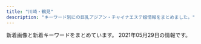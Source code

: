 ```yaml
---
title: "川崎・鶴見"
description: "キーワード別にの巨乳アジアン・チャイナエステ嬢情報をまとめました。"
---
```


新着画像と新着キーワードをまとめています。
2021年05月29日の情報です。

<DmmAffiliateIns />
<KeywordTable
  shops={
    [
    {
        "img_links": [
            "http://es-china.info/images/room2.jpg",
            "http://es-china.info/staff/ran1.jpg",
            "http://es-china.info/staff/ran2.jpg",
            "http://es-china.info/images/room1.jpg",
            "http://es-china.info/images/s_ranking.png",
            "http://es-china.info/staff/sayuri3.jpg",
            "http://es-china.info/images/mobile.jpg",
            "http://es-china.info/staff/risa1.jpg",
            "http://es-china.info/images/room3.jpg",
            "http://es-china.info/staff/sayuri1.jpg",
            "http://es-china.info/images/line.png",
            "http://es-china.info/images/s_zysx.png",
            "http://es-china.info/staff/ai1.jpg",
            "http://es-china.info/staff/risa2.jpg",
            "http://es-china.info/staff/emi2.jpg",
            "http://es-china.info/images/s_pickup.png",
            "http://es-china.info/images/s_news.png",
            "http://es-china.info/staff/emi1.jpg",
            "http://es-china.info/staff/ai2.jpg",
            "http://es-china.info/staff/sasa1.jpg",
            "http://es-china.info/staff/sasa2.jpg",
            "http://es-china.info/images/r3.jpg",
            "http://es-china.info/staff/sayuri2.jpg",
            "http://es-china.info/images/s_newface.png",
            "http://es-china.info/images/s_staff.png",
            "http://es-china.info/images/no1.png",
            "http://es-china.info/images/room4.jpg"
        ],
        "keywords": {
            "C": 13
        },
        "name": "\u7652\u5065\u697d",
        "url": "http://es-china.info/",
        "station": "JR\u5ddd\u5d0e\u99c5\u6771\u53e3"
    },
    {
        "station": "\u4eac\u6025\u9db4\u898b\u99c5\u6771\u53e3",
        "img_links": [],
        "name": "\u30d0\u30d6\u308a\u3093\u5a18",
        "url": "http://baburin.iest.info/",
        "keywords": {}
    },
    {
        "url": "http://good.abnavi.info/",
        "keywords": {},
        "station": "JR\u9db4\u898b\u99c5\u6771\u53e3",
        "img_links": [],
        "name": "GooD"
    },
    {
        "name": "Men\u2019s Pal Spa\u30fb\u30e1\u30f3\u30ba\u30d1\u30eb\u30b9\u30d1",
        "img_links": [
            "https://www.pal-spa.com/img/girl/list/sface2815022380c60cdc7043c4ec074cee02f5.jpg",
            "https://www.pal-spa.com/img/girl/pickup/pickup20210120104719.jpg",
            "https://www.pal-spa.com/img/girl/list/sface21a4782a043e7ca29f58aba8d6552a2d6e.jpg",
            "https://www.pal-spa.com/img/girl/main/smain315f04254ecea9c57f49748c46b01a7664c.jpg",
            "https://www.pal-spa.com/img/blog/palspa_blog_20200803_ai1.jpg",
            "https://www.pal-spa.com/img/blog/postimage20200316071533.jpg",
            "https://www.pal-spa.com/img/girl/main/smain3438922ce8484534d2b75a91ab7a300e6de.jpg",
            "https://www.pal-spa.com/img/material/massage_siatu2.jpg",
            "https://www.pal-spa.com/img/girl/list/sface34fb1e5b054a6796aafb6d24f36ac90950.jpg",
            "https://www.pal-spa.com/img/blog/postimage20191201161433.jpg",
            "https://www.pal-spa.com/img/girl/main/smain44b39a706bac6618b1571f7fdf4631427d.jpg",
            "https://www.pal-spa.com/img/girl/pickup/pickup20200923134207.jpg",
            "https://www.pal-spa.com/img/girl/list/swest259a92ee295305fdbc6e4cd5a68dad5216.jpg",
            "https://www.pal-spa.com/img/girl/list/swest352b89681dd1c11f6c2b3d93f5253fdb44.jpg",
            "https://www.pal-spa.com/img/girl/main/smain375cab2c1fda697e3b05677cf608a517810.jpg",
            "https://www.pal-spa.com/img/girl/main/smain2924975d1e88a92635112090a18fddfe496.jpg",
            "https://www.pal-spa.com/img/girl/list/sface8aaf0584954cf78c6fa0e4d5235d359c9.jpg",
            "https://www.pal-spa.com/img/girl/main/smain2312be10adc295a0fc3adfdb5b77838c4a7.jpg",
            "https://www.pal-spa.com/img/blog/palspa_blog_20200803_ai6.jpg",
            "https://www.pal-spa.com/img/girl/main/smain283aa054b0383cc218664f07c55c4e1d3f0.jpg",
            "https://www.pal-spa.com/img/girl/list/swest32552450a07c5e6fcf616569ce56276f28.jpg",
            "https://www.pal-spa.com/img/girl/main/smain32244cc176e6519c5cfcaa30cdb6b3d4ae6.jpg",
            "https://www.pal-spa.com/img/girl/pickup/pickup20200104064211.jpg",
            "https://www.pal-spa.com/img/girl/list/slist82771fec40d02127b42e7e4941a97d5e8.jpg",
            "https://www.pal-spa.com/img/girl/main/smain254b45d339d6509c6b7779e499e2a9b6ba6.jpg",
            "https://www.pal-spa.com/img/girl/main/smain2944975d1e88a92635112090a18fddfe496.jpg",
            "https://www.pal-spa.com/img/blog/palspa_blog_20210419_yuki8.jpg",
            "https://www.pal-spa.com/img/girl/main/smain373eb53412252fd3f47bcd6a4f2e0027ddb.jpg",
            "https://www.pal-spa.com/img/girl/list/sface32552450a07c5e6fcf616569ce56276f28.jpg",
            "https://www.pal-spa.com/img/girl/main/smain91489e4bc2f68cb6c1df5f2c0780e53ef2.jpg",
            "https://www.pal-spa.com/img/girl/main/smain312cf1a94bbeb47fd61d9c8a0ac5715f220.jpg",
            "https://www.pal-spa.com/img/blog/palspa_blog_20210419_yuki7.jpg",
            "https://www.pal-spa.com/img/blog/postimage20191201160113.jpg",
            "https://www.pal-spa.com/img/girl/list/swest21a4782a043e7ca29f58aba8d6552a2d6e.jpg",
            "https://www.pal-spa.com/img/girl/main/smain255b45d339d6509c6b7779e499e2a9b6ba6.jpg",
            "https://www.pal-spa.com/img/blog/palspa_blog_20191204_erica7.jpg",
            "https://www.pal-spa.com/img/blog/palspa_blog_20191201_aica5.jpg",
            "https://www.pal-spa.com/img/girl/list/swest34fb1e5b054a6796aafb6d24f36ac90950.jpg",
            "https://www.pal-spa.com/img/blog/palspa_blog_20191201_yui3.jpg",
            "https://www.pal-spa.com/img/girl/main/smain93489e4bc2f68cb6c1df5f2c0780e53ef2.jpg",
            "https://www.pal-spa.com/img/girl/list/sface232be10adc295a0fc3adfdb5b77838c4a7.jpg",
            "https://www.pal-spa.com/img/blog/palspa_blog_20210419_yuki3.jpg",
            "https://www.pal-spa.com/img/girl/pickup/pickup20210315213817.jpg",
            "https://www.pal-spa.com/img/girl/main/smain2342be10adc295a0fc3adfdb5b77838c4a7.jpg",
            "https://www.pal-spa.com/img/girl/main/smain211a4782a043e7ca29f58aba8d6552a2d6e.jpg",
            "https://www.pal-spa.com/img/girl/list/sface2934a16061b4519bc353f475021810bbc2.jpg",
            "https://www.pal-spa.com/img/blog/postimage20191201160850.jpg",
            "https://www.pal-spa.com/img/blog/postimage20191201162035.jpg",
            "https://www.pal-spa.com/img/girl/list/slist32552450a07c5e6fcf616569ce56276f28.jpg",
            "https://www.pal-spa.com/img/blog/palspa_blog_20200803_ai7.jpg",
            "https://www.pal-spa.com/img/blog/palspa_blog_20191204_izumi6.jpg",
            "https://www.pal-spa.com/img/girl/main/smain284aa054b0383cc218664f07c55c4e1d3f0.jpg",
            "https://www.pal-spa.com/img/blog/palspa_blog_20191201_aica7.jpg",
            "https://www.pal-spa.com/img/girl/main/smain252b45d339d6509c6b7779e499e2a9b6ba6.jpg",
            "https://www.pal-spa.com/img/blog/postimage20191205024522.jpg",
            "https://www.pal-spa.com/img/girl/list/swest2934a16061b4519bc353f475021810bbc2.jpg",
            "https://www.pal-spa.com/img/blog/palspa_blog_20210419_yuki5.jpg",
            "https://www.pal-spa.com/img/camp/20210513_newface.jpg",
            "https://www.pal-spa.com/img/girl/list/sface35c7e2ebf50e97c57692dbfd94cccf9ddb.jpg",
            "https://www.pal-spa.com/img/girl/list/sface3c2ba25b14b61f54befa1ec672e487350.jpg",
            "https://www.pal-spa.com/img/blog/postimage20190615060904.jpg",
            "https://www.pal-spa.com/img/blog/palspa_blog_20191201_yui1.jpg",
            "https://www.pal-spa.com/img/blog/palspa_blog_20191201_yui6.jpg",
            "https://www.pal-spa.com/img/material/massage_sentai2.jpg",
            "https://www.pal-spa.com/img/girl/main/smain313cf1a94bbeb47fd61d9c8a0ac5715f220.jpg",
            "https://www.pal-spa.com/img/girl/main/smain285aa054b0383cc218664f07c55c4e1d3f0.jpg",
            "https://www.pal-spa.com/img/girl/list/swest31f19f00dae05be97f6dce6cb5dbe8eec8.jpg",
            "https://www.pal-spa.com/img/girl/pickup/pickup20210513160105.jpg",
            "https://www.pal-spa.com/img/girl/main/smain411179e3d7fbd9c1dd52f6aa2a671ce0bd.jpg",
            "https://www.pal-spa.com/img/girl/list/slist256b08026e0fe59c124751f4ba2dce9484.jpg",
            "https://www.pal-spa.com/img/blog/palspa_blog_20191204_erica1.jpg",
            "https://www.pal-spa.com/img/blog/palspa_blog_20191201_yui5.jpg",
            "https://www.pal-spa.com/img/girl/main/smain311813891f0a4f13a5dcec2552f803dff41.jpg",
            "https://www.pal-spa.com/img/girl/list/swest35285c827d9511f0950a18b392ca14bbe6.jpg",
            "https://www.pal-spa.com/img/girl/main/smain242efb09e433a238cc9c94272805945bf96.jpg",
            "https://www.pal-spa.com/img/girl/main/smain95ef1bf25458f90407a4281129029fee02.jpg",
            "https://www.pal-spa.com/img/blog/palspa_blog_20191201_aica2.jpg",
            "https://www.pal-spa.com/img/girl/list/slist41179e3d7fbd9c1dd52f6aa2a671ce0bd.jpg",
            "https://www.pal-spa.com/img/blog/palspa_blog_20200113_miyuki4.jpg",
            "https://www.pal-spa.com/img/blog/palspa_blog_20210419_yuki1.jpg",
            "https://www.pal-spa.com/img/girl/list/sface31f19f00dae05be97f6dce6cb5dbe8eec8.jpg",
            "https://www.pal-spa.com/img/girl/main/smain2322be10adc295a0fc3adfdb5b77838c4a7.jpg",
            "https://www.pal-spa.com/img/blog/postimage20190823184018.jpg",
            "https://www.pal-spa.com/img/blog/palspa_blog_20200803_ai5.jpg",
            "https://www.pal-spa.com/img/blog/postimage20191205024146.jpg",
            "https://www.pal-spa.com/img/girl/main/smain3535044e0e79b6d94578c6c78296fb853e4.jpg",
            "https://www.pal-spa.com/img/girl/main/smain253b45d339d6509c6b7779e499e2a9b6ba6.jpg",
            "https://www.pal-spa.com/img/blog/palspa_blog_20191204_izumi4.jpg",
            "https://www.pal-spa.com/img/blog/palspa_blog_20191201_yui7.jpg",
            "https://www.pal-spa.com/img/girl/list/slist2803b6e28547718e5f6d36e0d1c631fbcd.jpg",
            "https://www.pal-spa.com/img/girl/list/slist34fb1e5b054a6796aafb6d24f36ac90950.jpg",
            "https://www.pal-spa.com/img/blog/palspa_blog_20210120_haruka3.jpg",
            "https://www.pal-spa.com/img/material/massage_sentai1.jpg",
            "https://www.pal-spa.com/img/blog/palspa_blog_20200113_miyuki7.jpg",
            "https://www.pal-spa.com/img/blog/postimage20210128110639.jpg",
            "https://www.pal-spa.com/img/girl/main/smain32544cc176e6519c5cfcaa30cdb6b3d4ae6.jpg",
            "https://www.pal-spa.com/img/blog/palspa_blog_20200113_miyuki2.jpg",
            "https://www.pal-spa.com/img/blog/palspa_blog_20200803_ai2.jpg",
            "https://www.pal-spa.com/img/girl/main/smain351f2458e832a4198c757c4a20f24e7b77f.jpg",
            "https://www.pal-spa.com/img/blog/palspa_blog_20210419_yuki2.jpg",
            "https://www.pal-spa.com/img/girl/list/swest3c2ba25b14b61f54befa1ec672e487350.jpg",
            "https://www.pal-spa.com/img/girl/main/smain251b45d339d6509c6b7779e499e2a9b6ba6.jpg",
            "https://www.pal-spa.com/img/blog/palspa_blog_20191204_erica4.jpg",
            "https://www.pal-spa.com/img/girl/main/smain295c66d8a8ea77ad563b7a5d4d245be38c5.jpg",
            "https://www.pal-spa.com/img/girl/list/sface41179e3d7fbd9c1dd52f6aa2a671ce0bd.jpg",
            "https://www.pal-spa.com/img/girl/main/smain29126f46703ae5614cc6531d2d744ef64cb.jpg",
            "https://www.pal-spa.com/img/girl/main/smain2934975d1e88a92635112090a18fddfe496.jpg",
            "https://www.pal-spa.com/img/girl/list/sface24254584407bed049e349a41c5443a4345.jpg",
            "https://www.pal-spa.com/img/blog/palspa_blog_20200113_miyuki3.jpg",
            "https://www.pal-spa.com/img/girl/main/smain214a4782a043e7ca29f58aba8d6552a2d6e.jpg",
            "https://www.pal-spa.com/img/girl/list/slist9224bead323710d8ed7f0640125518c54.jpg",
            "https://www.pal-spa.com/img/girl/main/smain821caefc8aa890323cc659f5abf9da1937.jpg",
            "https://www.pal-spa.com/img/girl/list/sface374e0d15dd2f781c76365f64c8cfd8955c.jpg",
            "https://www.pal-spa.com/img/girl/list/swest41179e3d7fbd9c1dd52f6aa2a671ce0bd.jpg",
            "https://www.pal-spa.com/img/girl/list/slist2384c844601b0fd2f7aabfe4a5a12163b7.jpg",
            "https://www.pal-spa.com/img/girl/main/smain374cab2c1fda697e3b05677cf608a517810.jpg",
            "https://www.pal-spa.com/img/blog/palspa_blog_20200113_miyuki5.jpg",
            "https://www.pal-spa.com/img/blog/palspa_blog_20200803_ai9.jpg",
            "https://www.pal-spa.com/img/blog/palspa_blog_20191204_izumi1.jpg",
            "https://www.pal-spa.com/img/blog/palspa_blog_20191204_izumi7.jpg",
            "https://www.pal-spa.com/img/girl/list/slist31991bce11ee745ecab812af3ff1cb34c6.jpg",
            "https://www.pal-spa.com/img/blog/palspa_blog_20210419_yuki6.jpg",
            "https://www.pal-spa.com/img/material/massage_sentai3.jpg",
            "https://www.pal-spa.com/img/blog/palspa_blog_20191201_yui2.jpg",
            "https://www.pal-spa.com/img/blog/palspa_blog_20191204_izumi5.jpg",
            "https://www.pal-spa.com/img/girl/main/smain34264ec295988800531cb0f78cdcfbcb9cf.jpg",
            "https://www.pal-spa.com/img/girl/pickup/pickup20200822150116.jpg",
            "https://www.pal-spa.com/img/girl/main/smain341fb1e5b054a6796aafb6d24f36ac90950.jpg",
            "https://www.pal-spa.com/img/girl/main/smain2332be10adc295a0fc3adfdb5b77838c4a7.jpg",
            "https://www.pal-spa.com/img/girl/main/smain32344cc176e6519c5cfcaa30cdb6b3d4ae6.jpg",
            "https://www.pal-spa.com/img/blog/palspa_blog_20191204_erica3.jpg",
            "https://www.pal-spa.com/img/girl/main/smain851caefc8aa890323cc659f5abf9da1937.jpg",
            "https://www.pal-spa.com/img/girl/list/slist37ffa7eddb5ff5f31871a45422cbecac1d.jpg",
            "https://www.pal-spa.com/img/girl/main/smain32444cc176e6519c5cfcaa30cdb6b3d4ae6.jpg",
            "https://www.pal-spa.com/img/blog/palspa_blog_20200803_ai4.jpg",
            "https://www.pal-spa.com/img/girl/list/slist21c8c7f499c3f4da854e401c53978a3677.jpg",
            "https://www.pal-spa.com/img/girl/list/slist35f2458e832a4198c757c4a20f24e7b77f.jpg",
            "https://www.pal-spa.com/img/girl/main/smain43f417400ac5884575399559541bcf4c17.jpg",
            "https://www.pal-spa.com/img/girl/main/smain354497d0fc321a60342a97907dcf15eddb4.jpg",
            "https://www.pal-spa.com/img/blog/palspa_blog_20200803_ai8.jpg",
            "https://www.pal-spa.com/img/girl/main/smain281fd9bc58195da2c4f8c318534044e362e.jpg",
            "https://www.pal-spa.com/img/material/massage_siatu1.jpg",
            "https://www.pal-spa.com/img/girl/list/slist24940766e3a46af57756429b6407dea11e.jpg",
            "https://www.pal-spa.com/img/blog/palspa_blog_20200113_miyuki6.jpg",
            "https://www.pal-spa.com/img/girl/main/smain81aaf0584954cf78c6fa0e4d5235d359c9.jpg",
            "https://www.pal-spa.com/img/girl/main/smain355497d0fc321a60342a97907dcf15eddb4.jpg",
            "https://www.pal-spa.com/img/girl/main/smain241254584407bed049e349a41c5443a4345.jpg",
            "https://www.pal-spa.com/img/material/image_auth.png",
            "https://www.pal-spa.com/img/blog/palspa_blog_20210120_haruka5.jpg",
            "https://www.pal-spa.com/img/girl/list/swest232be10adc295a0fc3adfdb5b77838c4a7.jpg",
            "https://www.pal-spa.com/img/girl/main/smain215a4782a043e7ca29f58aba8d6552a2d6e.jpg",
            "https://www.pal-spa.com/img/girl/main/smain3448922ce8484534d2b75a91ab7a300e6de.jpg",
            "https://www.pal-spa.com/img/girl/main/smain371eb53412252fd3f47bcd6a4f2e0027ddb.jpg",
            "https://www.pal-spa.com/img/blog/postimage20210419052730.jpg",
            "https://www.pal-spa.com/img/girl/main/smain94ef1bf25458f90407a4281129029fee02.jpg",
            "https://www.pal-spa.com/img/blog/palspa_blog_20210419_yuki4.jpg",
            "https://www.pal-spa.com/img/blog/postimage20190909035711.jpg",
            "https://www.pal-spa.com/img/blog/palspa_blog_20191204_erica2.jpg",
            "https://www.pal-spa.com/img/blog/palspa_blog_20210120_haruka6.jpg",
            "https://www.pal-spa.com/img/girl/list/sface9b20525be57ec14c2cab254b7f38bd4df.jpg",
            "https://www.pal-spa.com/img/blog/palspa_blog_20191204_izumi3.jpg",
            "https://www.pal-spa.com/img/girl/main/smain339afba4e500f33ea543f800c8238c1f49.jpg",
            "https://www.pal-spa.com/img/girl/pickup/pickup20200730025343.jpg",
            "https://www.pal-spa.com/img/girl/main/smain314f04254ecea9c57f49748c46b01a7664c.jpg",
            "https://www.pal-spa.com/img/blog/palspa_blog_20200113_miyuki8.jpg",
            "https://www.pal-spa.com/img/material/massage_siatu3.jpg",
            "https://www.pal-spa.com/img/blog/palspa_blog_20191204_erica5.jpg",
            "https://www.pal-spa.com/img/girl/main/smain28209dcea86d45d39c34084233d3f05abd3.jpg",
            "https://www.pal-spa.com/img/girl/main/smain321552450a07c5e6fcf616569ce56276f28.jpg",
            "https://www.pal-spa.com/img/blog/palspa_blog_20200803_ai3.jpg",
            "https://www.pal-spa.com/img/girl/main/smain372eb53412252fd3f47bcd6a4f2e0027ddb.jpg",
            "https://www.pal-spa.com/img/girl/list/slist29b91c9bcc8e157811f43836e0e81c7a7e.jpg",
            "https://www.pal-spa.com/img/girl/list/swest24254584407bed049e349a41c5443a4345.jpg",
            "https://www.pal-spa.com/img/blog/palspa_blog_20210120_haruka1.jpg",
            "https://www.pal-spa.com/img/blog/palspa_blog_20200113_miyuki1.jpg",
            "https://www.pal-spa.com/img/girl/main/smain841caefc8aa890323cc659f5abf9da1937.jpg",
            "https://www.pal-spa.com/img/blog/palspa_blog_20191201_aica4.jpg",
            "https://www.pal-spa.com/img/girl/main/smain32aa1148d56856a2cfde4a3dfdd8d1c5ed.jpg",
            "https://www.pal-spa.com/img/girl/list/swest81caefc8aa890323cc659f5abf9da1937.jpg",
            "https://www.pal-spa.com/img/girl/list/swest95fea8ce189d2417d922eb9079627b3ac.jpg",
            "https://www.pal-spa.com/img/girl/main/smain212a4782a043e7ca29f58aba8d6552a2d6e.jpg",
            "https://www.pal-spa.com/img/girl/main/smain213a4782a043e7ca29f58aba8d6552a2d6e.jpg",
            "https://www.pal-spa.com/img/girl/main/smain424a6d03832c91a865b6562a3dc842e51a.jpg",
            "https://www.pal-spa.com/img/girl/main/smain349afba4e500f33ea543f800c8238c1f49.jpg",
            "https://www.pal-spa.com/img/girl/list/slist3aa1148d56856a2cfde4a3dfdd8d1c5ed.jpg",
            "https://www.pal-spa.com/img/blog/palspa_blog_20191201_aica3.jpg",
            "https://www.pal-spa.com/img/girl/list/sface259a92ee295305fdbc6e4cd5a68dad5216.jpg",
            "https://www.pal-spa.com/img/girl/main/smain92489e4bc2f68cb6c1df5f2c0780e53ef2.jpg",
            "https://www.pal-spa.com/img/blog/palspa_blog_20210120_haruka4.jpg",
            "https://www.pal-spa.com/img/girl/list/swest374e0d15dd2f781c76365f64c8cfd8955c.jpg",
            "https://www.pal-spa.com/img/girl/main/smain2352be10adc295a0fc3adfdb5b77838c4a7.jpg",
            "https://www.pal-spa.com/img/girl/main/smain831caefc8aa890323cc659f5abf9da1937.jpg",
            "https://www.pal-spa.com/img/girl/main/smain31aa1148d56856a2cfde4a3dfdd8d1c5ed.jpg",
            "https://www.pal-spa.com/img/blog/palspa_blog_20191204_izumi2.jpg",
            "https://www.pal-spa.com/img/blog/palspa_blog_20191201_aica1.jpg",
            "https://www.pal-spa.com/img/blog/palspa_blog_20191204_erica6.jpg",
            "https://www.pal-spa.com/img/girl/main/smain3458922ce8484534d2b75a91ab7a300e6de.jpg",
            "https://www.pal-spa.com/img/blog/postimage20200112225143.jpg",
            "https://www.pal-spa.com/img/blog/palspa_blog_20191201_yui4.jpg",
            "https://www.pal-spa.com/img/girl/main/smain3525044e0e79b6d94578c6c78296fb853e4.jpg",
            "https://www.pal-spa.com/img/blog/palspa_blog_20191201_aica6.jpg",
            "https://www.pal-spa.com/img/blog/postimage20200805131611.jpg",
            "https://www.pal-spa.com/img/girl/list/swest2815022380c60cdc7043c4ec074cee02f5.jpg"
        ],
        "url": "https://www.pal-spa.com/",
        "station": "JR\u9db4\u898b\u99c5\u6771\u53e3",
        "keywords": {
            "\u30c0\u30a4\u30ca\u30de\u30a4\u30c8": 1,
            "G": 11,
            "100": 1,
            "\u30bb\u30af\u30b7\u30fc": 7
        }
    },
    {
        "station": "JR\u9db4\u898b\u99c5\u6771\u53e3",
        "url": "https://hitomebore.tokyo/",
        "name": "\u4e00\u76ee\u60da\u308c",
        "keywords": {},
        "img_links": [
            "https://hitomebore.tokyo/img/images/nav_06.png",
            "https://hitomebore.tokyo/img/images/nav_05.png",
            "https://hitomebore.tokyo/img/r1.jpg",
            "https://hitomebore.tokyo/img/images/nav_01.png",
            "https://hitomebore.tokyo/img/images/nav_04.png",
            "https://hitomebore.tokyo/img/r3.jpg",
            "https://hitomebore.tokyo/img/r2.jpg",
            "https://hitomebore.tokyo/img/r4.jpg",
            "https://hitomebore.tokyo/img/images/nav_02.png",
            "https://hitomebore.tokyo/img/images/nav_03.png"
        ]
    },
    {
        "url": "http://www.iyasi-massage.com/",
        "station": "JR\u5ddd\u5d0e\u99c5\u6771\u53e3",
        "name": "\u6843\u6e90\u90f7",
        "keywords": {},
        "img_links": [
            "http://www.iyasi-massage.com/images/staff_one/staff_one_02.jpg",
            "http://www.iyasi-massage.com/images/gallery/gallery_403.jpg",
            "http://www.iyasi-massage.com/images/staff/sta_0z6.jpg",
            "http://www.iyasi-massage.com/images/staff_image/staff_d01.jpg",
            "http://www.iyasi-massage.com/images/gallery/gallery_104.jpg",
            "http://www.iyasi-massage.com/images/home/index_04.jpg",
            "http://www.iyasi-massage.com/images/gallery/gallery_top.jpg",
            "http://www.iyasi-massage.com/images/gallery/gallery_101.jpg",
            "http://www.iyasi-massage.com/images/staff/sta_03.jpg",
            "http://www.iyasi-massage.com/images/staff_one/staff_one_03.jpg",
            "http://www.iyasi-massage.com/images/staff_one/staff_one_05.jpg",
            "http://www.iyasi-massage.com/images/staff/sta_021.jpg",
            "http://www.iyasi-massage.com/images/home/index_qup.jpg",
            "http://www.iyasi-massage.com/images/staff/sta_01.jpg",
            "http://www.iyasi-massage.com/images/staff/sta_0z2.jpg",
            "http://www.iyasi-massage.com/images/home/index_03.jpg",
            "http://www.iyasi-massage.com/images/staff/sta_0z10.jpg",
            "http://www.iyasi-massage.com/images/staff/sta_07.jpg",
            "http://www.iyasi-massage.com/images/gallery/gallery_01.jpg",
            "http://www.iyasi-massage.com/images/gallery/gallery_404.jpg",
            "http://www.iyasi-massage.com/images/system/syatem_301.jpg",
            "http://www.iyasi-massage.com/images/staff_one/staff_one_01.jpg",
            "http://www.iyasi-massage.com/images/staff_one/staff_one_07.png",
            "http://www.iyasi-massage.com/images/staff_one/staff_one_top.jpg",
            "http://www.iyasi-massage.com/images/staff_image/staff_d03.jpg",
            "http://www.iyasi-massage.com/images/staff_one/staff_one_04.jpg",
            "http://www.iyasi-massage.com/images/staff/sta_0z12.jpg",
            "http://www.iyasi-massage.com/images/home/QR.png",
            "http://www.iyasi-massage.com/images/top/top_04.jpg",
            "http://www.iyasi-massage.com/images/staff/sta_0z9.jpg",
            "http://www.iyasi-massage.com/images/gallery/gallery_401.jpg",
            "http://www.iyasi-massage.com/images/top/top_06.jpg",
            "http://www.iyasi-massage.com/images/home/index_page_top.jpg",
            "http://www.iyasi-massage.com/images/staff_image/staff_d06.jpg",
            "http://www.iyasi-massage.com/images/staff/staff_top.jpg",
            "http://www.iyasi-massage.com/images/staff/sta_06.jpg",
            "http://www.iyasi-massage.com/images/staff/sta_023.jpg",
            "http://www.iyasi-massage.com/images/gallery/gallery_102.jpg",
            "http://www.iyasi-massage.com/images/system/syatem_302.jpg",
            "http://www.iyasi-massage.com/images/top/top_05.jpg",
            "http://www.iyasi-massage.com/images/home/top_qp.jpg",
            "http://www.iyasi-massage.com/images/gallery/gallery_103.jpg",
            "http://www.iyasi-massage.com/images/staff/sta_010.jpg",
            "http://www.iyasi-massage.com/images/staff_one/staff_one_08.png",
            "http://www.iyasi-massage.com/images/home/index_tel.jpg",
            "http://www.iyasi-massage.com/images/staff/sta_0z8.jpg",
            "http://www.iyasi-massage.com/images/top/top_01.jpg",
            "http://www.iyasi-massage.com/images/top/top_02.jpg",
            "http://www.iyasi-massage.com/images/staff_image/staff_d04.jpg",
            "http://www.iyasi-massage.com/images/top/top_08.png",
            "http://www.iyasi-massage.com/images/top/top_03.jpg",
            "http://www.iyasi-massage.com/images/staff_image/staff_d05.jpg",
            "http://www.iyasi-massage.com/images/staff/sta_08.jpg",
            "http://www.iyasi-massage.com/images/staff/sta_04.jpg",
            "http://www.iyasi-massage.com/images/system/syatem_303.jpg",
            "http://www.iyasi-massage.com/images/staff_image/staff_d02.jpg",
            "http://www.iyasi-massage.com/images/gallery/gallery_402.jpg"
        ]
    },
    {
        "keywords": {
            "C": 17,
            "83": 3,
            "82": 3
        },
        "station": "JR\u77e2\u5411\u99c5\u897f\u53e3",
        "name": "\u5bf5\u6df1\u82b1\u98a8",
        "img_links": [
            "http://kafu.ests.co/images/s_staff.jpg",
            "http://kafu.ests.co/images/nbj1.jpg",
            "http://kafu.ests.co/images/line.jpg",
            "http://kafu.ests.co/images/s_face.jpg",
            "http://kafu.ests.co/images/top.png",
            "http://kafu.ests.co/photos/sites/7/2017/02/2.jpg",
            "http://kafu.ests.co/images/mobile.jpg",
            "http://kafu.ests.co/images/n1.jpg",
            "http://kafu.ests.co/photos/sites/7/2017/10/2017100904034443.png",
            "http://kafu.ests.co/images/s_staff1.jpg",
            "http://kafu.ests.co/photos/sites/7/2017/10/2017100904034561.png",
            "http://kafu.ests.co/images/s_news.jpg",
            "http://kafu.ests.co/photos/sites/7/2017/10/2017101205420065.jpg",
            "http://kafu.ests.co/images/s_pick.jpg",
            "http://kafu.ests.co/images/n3.jpg",
            "http://kafu.ests.co/images/s_mobile.jpg",
            "http://kafu.ests.co/photos/sites/7/2017/02/1.jpg",
            "http://kafu.ests.co/images/face_bj.jpg",
            "http://kafu.ests.co/photos/sites/7/2017/10/2017101205420191.jpg",
            "http://kafu.ests.co/images/face_bj3.jpg",
            "http://kafu.ests.co/images/s_link.jpg",
            "http://kafu.ests.co/images/nbj3.jpg"
        ],
        "url": "http://kafu.ests.co/"
    },
    {
        "name": "\u521d\u604b",
        "url": "https://hatsukoi.est.cm/",
        "station": "JR\u9db4\u898b\u99c5\u6771\u53e3",
        "img_links": [],
        "keywords": {}
    },
    {
        "name": "sweet",
        "keywords": {
            "88": 24,
            "85": 24,
            "90": 8
        },
        "station": "JR\u9db4\u898b\u99c5\u897f\u53e3",
        "url": "https://tsurumi-mensesthe.com/",
        "img_links": [
            "https://tsurumi-mensesthe.com/images/header3.png",
            "https://tsurumi-mensesthe.com/staff/riri-top.jpg",
            "https://tsurumi-mensesthe.com/staff/miki-top.jpg",
            "https://tsurumi-mensesthe.com/room/room-l4.jpg",
            "https://tsurumi-mensesthe.com/footer/footer-line.png",
            "https://tsurumi-mensesthe.com/staff/riri-s1.jpg",
            "https://tsurumi-mensesthe.com/images/main1.jpg",
            "https://inage-mensesthe.com/icon/facebook.png",
            "https://tsurumi-mensesthe.com/staff/yura-l2.jpg",
            "https://tsurumi-mensesthe.com/staff/riri-s2.jpg",
            "https://tsurumi-mensesthe.com/room/room-l1.jpg",
            "https://tsurumi-mensesthe.com/icon/line.png",
            "https://tsurumi-mensesthe.com/staff/ayumi-s1.jpg",
            "https://tsurumi-mensesthe.com/images/esthe1.jpg",
            "https://inage-mensesthe.com/icon/yelp.png",
            "https://tsurumi-mensesthe.com/staff/sora-s1.jpg",
            "https://tsurumi-mensesthe.com/staff/momoka-l2.jpg",
            "https://tsurumi-mensesthe.com/staff/ayumi-top.jpg",
            "https://tsurumi-mensesthe.com/staff/yuyu-l1.jpg",
            "https://tsurumi-mensesthe.com/massage/2021/03/09/new-s1.jpg",
            "https://tsurumi-mensesthe.com/staff/momoka-top.jpg",
            "https://tsurumi-mensesthe.com/staff/momoka-s1.jpg",
            "https://tsurumi-mensesthe.com/room/room-l3.jpg",
            "https://tsurumi-mensesthe.com/staff/miki-l2.jpg",
            "https://tsurumi-mensesthe.com/massage/2021/01/05/stand-by.jpg",
            "https://tsurumi-mensesthe.com/staff/yuyu-s1.jpg",
            "https://inage-mensesthe.com/icon/line.png",
            "https://tsurumi-mensesthe.com/footer/footer-staff.png",
            "https://tsurumi-mensesthe.com/images/esthe4.jpg",
            "https://tsurumi-mensesthe.com/staff/yura-s1.jpg",
            "https://tsurumi-mensesthe.com/staff/miki-s2.jpg",
            "https://tsurumi-mensesthe.com/staff/miki-l1.jpg",
            "https://tsurumi-mensesthe.com/staff/yuyu-top.jpg",
            "https://tsurumi-mensesthe.com/staff/yura-s3.jpg",
            "https://tsurumi-mensesthe.com/staff/yura-l3.jpg",
            "https://tsurumi-mensesthe.com/icon/twitter.png",
            "https://tsurumi-mensesthe.com/massage/2021/04/20/yuyu-s1.jpg",
            "https://inage-mensesthe.com/icon/twitter.png",
            "https://tsurumi-mensesthe.com/staff/riri-l2.jpg",
            "https://tsurumi-mensesthe.com/staff/momoka-l3.jpg",
            "https://tsurumi-mensesthe.com/icon/yelp.png",
            "https://tsurumi-mensesthe.com/images/esthe2.jpg",
            "https://tsurumi-mensesthe.com/massage/2020/11/22/coco-s3.jpg",
            "https://tsurumi-mensesthe.com/massage/2021/03/01/miki-s1.jpg",
            "https://tsurumi-mensesthe.com/staff/new-top.jpg",
            "https://tsurumi-mensesthe.com/images/main-sp.jpg",
            "https://tsurumi-mensesthe.com/staff/new-l1.jpg",
            "https://tsurumi-mensesthe.com/staff/yura-s2.jpg",
            "https://tsurumi-mensesthe.com/footer/footer-tel.png",
            "https://tsurumi-mensesthe.com/images/clear.png",
            "https://tsurumi-mensesthe.com/staff/yura-top.jpg",
            "https://tsurumi-mensesthe.com/images/esthe3.jpg",
            "https://tsurumi-mensesthe.com/staff/riri-l1.jpg",
            "https://tsurumi-mensesthe.com/staff/momoka-s3.jpg",
            "https://tsurumi-mensesthe.com/staff/momoka-s2.jpg",
            "https://tsurumi-mensesthe.com/staff/new-s1.jpg",
            "https://tsurumi-mensesthe.com/images/qrcode.png",
            "https://tsurumi-mensesthe.com/staff/miki-s1.jpg",
            "https://tsurumi-mensesthe.com/staff/yura-l1.jpg",
            "https://tsurumi-mensesthe.com/staff/momoka-l1.jpg",
            "https://tsurumi-mensesthe.com/icon/facebook.png",
            "https://tsurumi-mensesthe.com/room/room-l2.jpg"
        ]
    },
    {
        "url": "http://asatsuyu-es.com/",
        "station": "JR\u9db4\u898b\u99c5\u897f\u53e3",
        "keywords": {
            "C": 12,
            "D": 2,
            "86": 1,
            "87": 1
        },
        "img_links": [
            "http://asatsuyu-es.com/images/st02.jpg",
            "http://asatsuyu-es.com/images/room3.jpg",
            "http://asatsuyu-es.com/images/newtiao.jpg",
            "http://asatsuyu-es.com/images/st04.jpg",
            "http://asatsuyu-es.com/images/st05.jpg",
            "http://asatsuyu-es.com/images/newfacetiao.jpg",
            "http://asatsuyu-es.com/images/room2.jpg",
            "http://asatsuyu-es.com/images/room6.jpg",
            "http://asatsuyu-es.com/images/st03b.jpg",
            "http://asatsuyu-es.com/images/room1.jpg",
            "http://asatsuyu-es.com/images/st01.jpg",
            "http://asatsuyu-es.com/images/room4.jpg",
            "http://asatsuyu-es.com/images/picktiao.jpg",
            "http://asatsuyu-es.com/images/st05b.jpg",
            "http://asatsuyu-es.com/images/mobile.jpg",
            "http://asatsuyu-es.com/images/st03.jpg",
            "http://asatsuyu-es.com/images/top01.jpg",
            "http://asatsuyu-es.com/images/zi_staff.png"
        ],
        "name": "\u671d\u9732"
    },
    {
        "name": "HaNa",
        "keywords": {},
        "img_links": [
            "http://www.play-land.work/staff/hinano.jpg",
            "http://www.play-land.work/sp/img/hosino1.jpg",
            "http://www.play-land.work/sp/images/3.jpg",
            "http://www.play-land.work/sp/images/twitter.png",
            "http://www.play-land.work/sp/img/yukari1.jpg",
            "http://www.play-land.work/images/sys3.jpg",
            "http://www.play-land.work/sp/images/int4.jpg",
            "http://www.play-land.work/images/twitter_t.jpg",
            "http://www.play-land.work/staff/saki.jpg",
            "http://www.play-land.work/images/b3.jpg",
            "http://www.play-land.work/sp/images/interior_t.png",
            "http://www.play-land.work/sp/images/int3.jpg",
            "http://www.play-land.work/sp/images/4.jpg",
            "http://www.play-land.work/images/tgirl.jpg",
            "http://www.play-land.work/sp/staff/hinano.jpg",
            "http://www.play-land.work/images/int1.jpg",
            "http://www.play-land.work/sp/images/int2.jpg",
            "http://www.play-land.work/sp/images/b2.jpg",
            "http://www.play-land.work/images/ac1.jpg",
            "http://www.play-land.work/sp/images/b3.jpg",
            "http://www.play-land.work/images/int2.jpg",
            "http://www.play-land.work/images/2.jpg",
            "http://www.play-land.work/images/sm.jpg",
            "http://www.play-land.work/sp/images/ac1.jpg",
            "http://www.play-land.work/sp/images/tel.png",
            "http://www.play-land.work/sp/img/saki1.jpg",
            "http://www.play-land.work/img/saki1.jpg",
            "http://www.play-land.work/sp/images/2.jpg",
            "http://www.play-land.work/sp/images/rec2.png",
            "http://www.play-land.work/images/b1.jpg",
            "http://www.play-land.work/sp/staff/hosino.jpg",
            "http://www.play-land.work/sp/img/hinano1.jpg",
            "http://www.play-land.work/images/1.jpg",
            "http://www.play-land.work/images/b4.jpg",
            "http://www.play-land.work/images/head.jpg",
            "http://www.play-land.work/sp/images/1.jpg",
            "http://www.play-land.work/images/b2.jpg",
            "http://www.play-land.work/images/staff_t.jpg",
            "http://www.play-land.work/sp/images/footer.jpg",
            "http://www.play-land.work/sp/images/staff_t.png",
            "http://www.play-land.work/img/yukari1.jpg",
            "http://www.play-land.work/sp/images/sys1.png",
            "http://www.play-land.work/images/line.jpg",
            "http://www.play-land.work/images/interior_t.jpg",
            "http://www.play-land.work/sp/images/sys3.png",
            "http://www.play-land.work/images/3.jpg",
            "http://www.play-land.work/img/hosino1.jpg",
            "http://www.play-land.work/sp/images/line.jpg",
            "http://www.play-land.work/images/sys1.jpg",
            "http://www.play-land.work/sp/images/newface.png",
            "http://www.play-land.work/sp/staff/yukari.jpg",
            "http://www.play-land.work/images/sys2.jpg",
            "http://www.play-land.work/sp/staff/saki.jpg",
            "http://www.play-land.work/images/4.jpg",
            "http://www.play-land.work/images/rec2.jpg",
            "http://www.play-land.work/staff/hosino.jpg",
            "http://www.play-land.work/sp/images/head.jpg",
            "http://www.play-land.work/images/rec1.jpg",
            "http://www.play-land.work/staff/yukari.jpg",
            "http://www.play-land.work/sp/images/topgirl.png",
            "http://www.play-land.work/sp/images/b1.jpg",
            "http://www.play-land.work/images/newface.jpg",
            "http://www.play-land.work/sp/images/int1.png",
            "http://www.play-land.work/sp/images/sys2.png",
            "http://www.play-land.work/sp/images/rec1.jpg",
            "http://www.play-land.work/img/hinano1.jpg"
        ],
        "station": "\u4eac\u6025\u9db4\u898b\u99c5\u6771\u53e3",
        "url": "http://www.play-land.work/"
    },
    {
        "name": "\u30af\u30e9\u30a6\u30f3\u30fbCrown",
        "keywords": {
            "\u4e73": 2,
            "\u30bb\u30af\u30b7\u30fc": 2
        },
        "station": "JR\u9db4\u898b\u99c5",
        "img_links": [
            "http://www.crownman.tank.jp/images/lyb.png",
            "http://www.crownman.tank.jp/ueditor/php/upload/image/20181102/1541123069868367.jpg",
            "http://www.crownman.tank.jp/images/guest.png",
            "http://www.crownman.tank.jp/public/20181102-021419-221.jpeg",
            "http://www.crownman.tank.jp/public/20181103-143855-981.jpeg",
            "http://www.crownman.tank.jp/public/20190404-200155-177.jpeg",
            "http://www.crownman.tank.jp/public/20181102-021404-733.jpeg",
            "http://www.crownman.tank.jp/public/20191102-172721-416.jpeg",
            "http://www.crownman.tank.jp/public/20181126-115300-843.jpeg",
            "http://www.crownman.tank.jp/public/20201114-223303-188.jpeg",
            "http://www.crownman.tank.jp/public/20210225-132107-806.jpeg",
            "http://www.crownman.tank.jp/images/br1.png",
            "http://www.crownman.tank.jp/public/20191122-211211-352.jpeg",
            "http://www.crownman.tank.jp/images/h5.jpg",
            "http://www.crownman.tank.jp/public/20210414-180217-393.jpeg",
            "http://www.crownman.tank.jp/public/20191220-000813-127.jpeg",
            "http://www.crownman.tank.jp/public/20210217-094543-773.jpeg",
            "http://www.crownman.tank.jp/public/20210521-122016-588.jpeg",
            "http://www.crownman.tank.jp/public/20210512-181627-885.jpeg",
            "http://www.crownman.tank.jp/public/20200829-204316-579.jpeg",
            "http://www.crownman.tank.jp/public/20210504-080501-939.jpeg",
            "http://www.crownman.tank.jp/public/20210530-115548-762.png",
            "http://www.crownman.tank.jp/public/20181101-091932-723.jpeg",
            "http://www.crownman.tank.jp/images/h02.jpg",
            "http://www.crownman.tank.jp/images/zj.png",
            "http://www.crownman.tank.jp/images/xw.png",
            "http://www.crownman.tank.jp/public/20210319-004011-852.jpeg",
            "http://www.crownman.tank.jp/public/20210214-132800-589.jpeg",
            "http://www.crownman.tank.jp/public/20190614-225752-699.jpeg",
            "http://www.crownman.tank.jp/public/20210208-142304-974.jpeg",
            "http://www.crownman.tank.jp/public/20181102-021343-999.jpeg",
            "http://www.crownman.tank.jp/public/20190512-114325-285.jpeg",
            "http://www.crownman.tank.jp/public/20190516-130732-500.jpeg",
            "http://www.crownman.tank.jp/public/20190103-235102-103.jpeg",
            "http://www.crownman.tank.jp/images/contact.png",
            "http://www.crownman.tank.jp/public/20190410-032921-983.jpeg",
            "http://www.crownman.tank.jp/images/jt.png",
            "http://www.crownman.tank.jp/public/20210315-113348-885.jpeg",
            "http://www.crownman.tank.jp/public/20210219-091840-338.jpeg",
            "http://www.crownman.tank.jp/public/20200829-001214-615.jpeg",
            "http://www.crownman.tank.jp/public/20210309-102855-324.jpeg",
            "http://www.crownman.tank.jp/images/h3.jpg",
            "http://www.crownman.tank.jp/images/h4.jpg",
            "http://www.crownman.tank.jp/public/20210504-155317-827.jpeg",
            "http://www.crownman.tank.jp/images/lj.png",
            "http://www.crownman.tank.jp/public/20190809-023452-629.jpeg",
            "http://www.crownman.tank.jp/public/20190321-014538-796.jpeg",
            "http://www.crownman.tank.jp/public/20210128-093735-441.jpeg",
            "http://www.crownman.tank.jp/images/br.png",
            "http://www.crownman.tank.jp/images/fj.png",
            "http://www.crownman.tank.jp/public/20201225-105416-366.jpeg",
            "http://www.crownman.tank.jp/public/20201211-095449-581.jpeg",
            "http://www.crownman.tank.jp/ueditor/php/upload/image/20200828/1598625782230952.jpeg",
            "http://www.crownman.tank.jp/images/scrollToTop.png",
            "http://www.crownman.tank.jp/public/20201211-095701-493.jpeg",
            "http://www.crownman.tank.jp/public/20191115-170126-469.jpeg",
            "http://www.crownman.tank.jp/public/20210226-091700-151.jpeg",
            "http://www.crownman.tank.jp/images/h01.jpg",
            "http://www.crownman.tank.jp/public/20191208-161631-393.jpeg",
            "http://www.crownman.tank.jp/public/20181102-021325-742.jpeg"
        ],
        "url": "http://www.crownman.tank.jp/"
    },
    {
        "station": "JR\u5ddd\u5d0e\u99c5\u6771\u53e3",
        "name": "\u723d\u3084\u304b\u306a\u671d",
        "keywords": {},
        "url": "http://massage-salon.xyz/",
        "img_links": [
            "http://massage-salon.xyz/wp-content/themes/template-salon2/images/header-tel.png",
            "http://massage-salon.xyz/wp-content/uploads/2018/04/s1.jpg",
            "http://massage-salon.xyz/wp-content/uploads/2019/02/IMG_0142-500x750.jpg",
            "http://massage-salon.xyz/wp-content/uploads/2018/04/s3.jpg",
            "http://massage-salon.xyz/wp-content/uploads/2018/04/s4.jpg",
            "http://massage-salon.xyz/wp-content/uploads/2018/04/s4-500x467.jpg",
            "http://massage-salon.xyz/wp-content/themes/template-salon2/images/main2.jpg",
            "http://massage-salon.xyz/wp-content/uploads/2019/02/IMG_0144-500x750.jpg",
            "http://massage-salon.xyz/wp-content/themes/template-salon2/images/main3.jpg",
            "http://massage-salon.xyz/wp-content/uploads/2018/04/s2-500x467.jpg",
            "http://massage-salon.xyz/wp-content/uploads/2018/12/img_6766.jpg",
            "http://massage-salon.xyz/wp-content/uploads/2019/02/IMG_0142-686x1024.jpg",
            "http://massage-salon.xyz/wp-content/uploads/2018/11/IMG_6692-300x200.jpg",
            "http://massage-salon.xyz/wp-content/themes/template-salon2/images/noimg.jpg",
            "http://massage-salon.xyz/wp-content/uploads/2018/04/s3-500x467.jpg",
            "http://massage-salon.xyz/wp-content/themes/template-salon2/images/main1.jpg",
            "http://massage-salon.xyz/wp-content/uploads/2018/04/s2.jpg",
            "http://cdn.dino-es.com/images/logo/200x40DinoEs.png",
            "http://massage-salon.xyz/wp-content/uploads/2018/12/img_6768.jpg",
            "http://massage-salon.xyz/wp-content/uploads/2018/04/s1-500x466.jpg",
            "http://massage-salon.xyz/wp-content/uploads/2019/02/IMG_0144.jpg"
        ]
    },
    {
        "keywords": {
            "\u30bb\u30af\u30b7\u30fc": 2,
            "G": 4,
            "\u80f8": 2
        },
        "img_links": [
            "http://www.fukuen.in/img/girl/main/smain141e48573960397dac752f153b86f52127e.jpg",
            "http://www.fukuen.in/img/girl/list/swest11a00cec64c1902f8f81d6458bd81ecc3.jpg",
            "http://www.fukuen.in/img/girl/main/smain135ec1dcb677e5be350bb150449f6c30de9.jpg",
            "http://www.fukuen.in/img/material/sentai6rev1.jpg",
            "http://www.fukuen.in/img/material/shiatsu5rev1.jpg",
            "http://www.fukuen.in/img/camp/20210501.png",
            "http://www.fukuen.in/img/girl/extra/haruka_20210313_3.jpg",
            "http://www.fukuen.in/img/girl/main/smain133ec1dcb677e5be350bb150449f6c30de9.jpg",
            "http://www.fukuen.in/img/material/akasuri1.jpg",
            "http://www.fukuen.in/img/girl/main/smain134ec1dcb677e5be350bb150449f6c30de9.jpg",
            "http://www.fukuen.in/img/material/sentai4.jpg",
            "http://www.fukuen.in/img/girl/main/smain8415e8cbb1c49eb7c8caa026cbfa4e5e53.jpg",
            "http://www.fukuen.in/img/girl/list/swest13a9012a45cd10e4bbf815bf1cd1dfb50a.jpg",
            "http://www.fukuen.in/img/girl/main/smain112a604c7246ee7ef21ea1371bf0f8ae541.jpg",
            "http://www.fukuen.in/img/material/akasuri2rev1.jpg",
            "http://www.fukuen.in/img/girl/extra/yuki_20210310_2.jpg",
            "http://www.fukuen.in/img/material/shiatsu2.jpg",
            "http://www.fukuen.in/img/girl/extra/yuki_20210310_5.jpg",
            "http://www.fukuen.in/img/girl/main/smain1513d6d478ebf69b76f43d1cafe7c861308.jpg",
            "http://www.fukuen.in/img/girl/main/smain425ef08e32ca6d2936eee599647ef1be42.jpg",
            "http://www.fukuen.in/img/girl/main/smain132ec1dcb677e5be350bb150449f6c30de9.jpg",
            "http://www.fukuen.in/img/girl/list/slist8fbaefba79306aed7d52f3369481c4f79.jpg",
            "http://www.fukuen.in/img/girl/list/slist5751a73c1d67d106b755f2a10f214b1fb.jpg",
            "http://www.fukuen.in/img/material/sentai1.jpg",
            "http://www.fukuen.in/img/girl/extra/yuki_20210310_7.jpg",
            "http://www.fukuen.in/img/material/oil2.jpg",
            "http://www.fukuen.in/img/girl/extra/haruka_20210313_1.jpg",
            "http://www.fukuen.in/img/girl/main/smain513f8bf8e4517330b71f7b182328a05400.jpg",
            "http://www.fukuen.in/img/girl/extra/haruka_20210313_5.jpg",
            "http://www.fukuen.in/img/girl/main/smain53fb1c032274e28d599eed619e1bedc3e4.jpg",
            "http://www.fukuen.in/img/girl/list/swest4f486b583999cfcec7913d7843c608159.jpg",
            "http://www.fukuen.in/img/girl/list/swest8fbaefba79306aed7d52f3369481c4f79.jpg",
            "http://www.fukuen.in/img/girl/list/swest153d6d478ebf69b76f43d1cafe7c861308.jpg",
            "http://www.fukuen.in/img/material/shiatsu4rev1.jpg",
            "http://www.fukuen.in/img/girl/main/smain131a9012a45cd10e4bbf815bf1cd1dfb50a.jpg",
            "http://www.fukuen.in/img/girl/main/smain113a604c7246ee7ef21ea1371bf0f8ae541.jpg",
            "http://www.fukuen.in/img/girl/list/swest25902fb05705d4f4dcd3bb55fc78d46ee.jpg",
            "http://www.fukuen.in/img/camp/20210528_camp1.png",
            "http://www.fukuen.in/img/girl/main/smain52fb1c032274e28d599eed619e1bedc3e4.jpg",
            "http://www.fukuen.in/img/material/sentai3.jpg",
            "http://www.fukuen.in/img/girl/main/smain1435a475e5294d8872e2908b6e44ff2fd28.jpg",
            "http://www.fukuen.in/img/material/oil4.jpg",
            "http://www.fukuen.in/img/girl/extra/ai_20200914_4.jpg",
            "http://www.fukuen.in/img/girl/main/smain13372fb92a183b52eed6697b1dc18d650f.jpg",
            "http://www.fukuen.in/img/girl/main/smain1533d6d478ebf69b76f43d1cafe7c861308.jpg",
            "http://www.fukuen.in/img/girl/extra/haruka_20210313_4.jpg",
            "http://www.fukuen.in/img/girl/extra/ai_20200914_2.jpg",
            "http://www.fukuen.in/img/girl/extra/yuki_20210310_1.jpg",
            "http://www.fukuen.in/img/material/oil6.jpg",
            "http://www.fukuen.in/img/girl/main/smain115a604c7246ee7ef21ea1371bf0f8ae541.jpg",
            "http://www.fukuen.in/img/material/front.jpg",
            "http://www.fukuen.in/img/girl/extra/haruka_20210313_2.jpg",
            "http://www.fukuen.in/img/girl/main/smain81429f69a5e0facf26b5c596ab5374c79a.jpg",
            "http://www.fukuen.in/img/material/akasuri3.jpg",
            "http://www.fukuen.in/img/girl/pickup/pickup20210316234129.jpg",
            "http://www.fukuen.in/img/girl/list/swest1154c6465b3e80f1950af663ae9de86840.jpg",
            "http://www.fukuen.in/img/girl/list/swest5751a73c1d67d106b755f2a10f214b1fb.jpg",
            "http://www.fukuen.in/img/girl/extra/risa_20200923_5.jpg",
            "http://www.fukuen.in/img/girl/extra/hotaru200809_2min75.jpg",
            "http://www.fukuen.in/img/girl/list/slist153d6d478ebf69b76f43d1cafe7c861308.jpg",
            "http://www.fukuen.in/img/camp/20200610_shinki.jpg",
            "http://www.fukuen.in/img/material/sentai5rev1.jpg",
            "http://www.fukuen.in/img/material/image_auth.png",
            "http://www.fukuen.in/img/girl/extra/yuki_20210310_6.jpg",
            "http://www.fukuen.in/img/girl/extra/ai_20200914_1.jpg",
            "http://www.fukuen.in/img/material/akasuri6rev1.jpg",
            "http://www.fukuen.in/img/girl/list/slist21d95f10417cbe687c362ac86a6caaf51.jpg",
            "http://www.fukuen.in/img/girl/main/smain11154c6465b3e80f1950af663ae9de86840.jpg",
            "http://www.fukuen.in/img/girl/main/smain23a5f5188f9c41ddb221fc0bead2a8556b.jpg",
            "http://www.fukuen.in/img/girl/list/slist13198a095a589d6e99c04b29b48a066f60.jpg",
            "http://www.fukuen.in/img/material/shiatsu3.jpg",
            "http://www.fukuen.in/img/girl/pickup/pickup20200705191440.jpg",
            "http://www.fukuen.in/img/girl/main/smain82429f69a5e0facf26b5c596ab5374c79a.jpg",
            "http://www.fukuen.in/img/girl/list/swest72b8648aae56da25b7c7573dc007cc2de.jpg",
            "http://www.fukuen.in/img/girl/main/smain14540463708cafed5ed2857e0fb652102bb.jpg",
            "http://www.fukuen.in/img/material/sentai2.jpg",
            "http://www.fukuen.in/img/girl/main/smain1523d6d478ebf69b76f43d1cafe7c861308.jpg",
            "http://www.fukuen.in/img/girl/list/slist7a7cd4a2a61a08aea05c874262bd2983c.jpg",
            "http://www.fukuen.in/img/material/akasuri5rev1.jpg",
            "http://www.fukuen.in/img/material/shiatsu6.jpg",
            "http://www.fukuen.in/img/material/oil5.jpg",
            "http://www.fukuen.in/img/girl/extra/yuki_20210310_3.jpg",
            "http://www.fukuen.in/img/girl/main/smain21a5f5188f9c41ddb221fc0bead2a8556b.jpg",
            "http://www.fukuen.in/img/girl/list/slist48970948df1b5f673ddccf8bdc1c27ca3.jpg",
            "http://www.fukuen.in/img/girl/extra/risa_20200923_2.jpg",
            "http://www.fukuen.in/img/material/arrow_prev.png",
            "http://www.fukuen.in/img/material/noimg_west.jpg",
            "http://www.fukuen.in/img/girl/main/smain14440463708cafed5ed2857e0fb652102bb.jpg",
            "http://www.fukuen.in/img/girl/main/smain22a5f5188f9c41ddb221fc0bead2a8556b.jpg",
            "http://www.fukuen.in/img/girl/list/slist1154c6465b3e80f1950af663ae9de86840.jpg",
            "http://www.fukuen.in/img/girl/extra/hotaru200809_4min75.jpg",
            "http://www.fukuen.in/img/camp/20210405_spring.png",
            "http://www.fukuen.in/img/material/oil3.jpg",
            "http://www.fukuen.in/img/girl/pickup/pickup20210316230958.jpg",
            "http://www.fukuen.in/img/material/akasuri4.jpg",
            "http://www.fukuen.in/img/girl/main/smain746910286ab0a44682bfc6f093f287b998.jpg",
            "http://www.fukuen.in/img/girl/extra/risa_20200923_4.jpg",
            "http://www.fukuen.in/img/girl/list/swest145a475e5294d8872e2908b6e44ff2fd28.jpg",
            "http://www.fukuen.in/img/girl/pickup/pickup20210316225343.jpg",
            "http://www.fukuen.in/img/girl/main/smain435ef08e32ca6d2936eee599647ef1be42.jpg",
            "http://www.fukuen.in/img/girl/main/smain736910286ab0a44682bfc6f093f287b998.jpg",
            "http://www.fukuen.in/img/material/noimg_m.jpg",
            "http://www.fukuen.in/img/girl/main/smain114a604c7246ee7ef21ea1371bf0f8ae541.jpg",
            "http://www.fukuen.in/img/material/arrow_next.png",
            "http://www.fukuen.in/img/girl/main/smain711ab20435a050b6117e25de016c851a5e.jpg",
            "http://www.fukuen.in/img/girl/extra/ai_20200914_3.jpg",
            "http://www.fukuen.in/img/girl/main/smain83429f69a5e0facf26b5c596ab5374c79a.jpg",
            "http://www.fukuen.in/img/material/noimg_b.jpg",
            "http://www.fukuen.in/img/material/shiatsu1.jpg",
            "http://www.fukuen.in/img/girl/extra/risa_20200923_3.jpg",
            "http://www.fukuen.in/img/material/oil1.jpg",
            "http://www.fukuen.in/img/material/bath.jpg",
            "http://www.fukuen.in/img/girl/main/smain11372fb92a183b52eed6697b1dc18d650f.jpg",
            "http://www.fukuen.in/img/girl/main/smain12372fb92a183b52eed6697b1dc18d650f.jpg",
            "http://www.fukuen.in/img/girl/extra/hotaru200809_3min75.jpg",
            "http://www.fukuen.in/img/girl/main/smain1425a475e5294d8872e2908b6e44ff2fd28.jpg",
            "http://www.fukuen.in/img/girl/pickup/pickup20210316232813.jpg",
            "http://www.fukuen.in/img/girl/list/slist11a00cec64c1902f8f81d6458bd81ecc3.jpg",
            "http://www.fukuen.in/img/girl/extra/hotaru200809_1min75.jpg",
            "http://www.fukuen.in/img/girl/main/smain721ab20435a050b6117e25de016c851a5e.jpg",
            "http://www.fukuen.in/img/girl/extra/yuki_20210310_4.jpg",
            "http://www.fukuen.in/img/girl/main/smain41f486b583999cfcec7913d7843c608159.jpg",
            "http://www.fukuen.in/img/girl/extra/risa_20200923_1.jpg",
            "http://www.fukuen.in/img/girl/list/slist14e48573960397dac752f153b86f52127e.jpg"
        ],
        "url": "http://www.fukuen.in/",
        "name": "\u798f\u7e01\u30fbFUKUEN",
        "station": "JR\u9db4\u898b\u99c5\u6771\u53e3"
    },
    {
        "station": "JR\u5ddd\u5d0e\u99c5\u6771\u53e3",
        "img_links": [
            "http://deli-esthe.jpn.mn/photos/sites/66/2020/06/2020062113130967.jpg",
            "http://deli-esthe.jpn.mn/images/tit_therapist.png",
            "http://deli-esthe.jpn.mn/images/sp_tit_therapist.png",
            "http://deli-esthe.jpn.mn/images/top.jpg",
            "http://deli-esthe.jpn.mn/photos/sites/66/2021/05/2021052910442895.jpg",
            "http://deli-esthe.jpn.mn/images/tit_new.png",
            "http://deli-esthe.jpn.mn/images/card.jpg",
            "http://deli-esthe.jpn.mn/images/room4.png",
            "http://deli-esthe.jpn.mn/images/sp_tit_new.png",
            "http://deli-esthe.jpn.mn/photos/sites/66/2021/05/2021052910533749.jpg",
            "http://deli-esthe.jpn.mn/photos/sites/66/2021/05/2021052910430711.jpg",
            "http://deli-esthe.jpn.mn/photos/sites/66/2021/05/2021052910430612.jpg",
            "http://deli-esthe.jpn.mn/images/room2.jpg",
            "http://deli-esthe.jpn.mn/images/tit_staff02.png",
            "http://deli-esthe.jpn.mn/images/room3.jpg",
            "http://deli-esthe.jpn.mn/images/sp_tit_staff01.png",
            "http://deli-esthe.jpn.mn/images/sp_top.jpg",
            "http://deli-esthe.jpn.mn/images/tit_staff01.png",
            "http://deli-esthe.jpn.mn/photos/sites/66/2021/05/2021052910482710.jpg",
            "http://deli-esthe.jpn.mn/images/sp_tit_staff02.png",
            "http://deli-esthe.jpn.mn/images/maining.jpg",
            "http://deli-esthe.jpn.mn/images/room1.jpg",
            "http://deli-esthe.jpn.mn/images/img_tel.png"
        ],
        "url": "http://deli-esthe.jpn.mn/",
        "keywords": {
            "D": 29,
            "87": 21,
            "E": 3,
            "86": 11
        },
        "name": "\u307c\u304f\u306e\u30c7\u30ea\u30a8\u30b9\u30c6"
    },
    {
        "keywords": {
            "D": 16,
            "86": 16
        },
        "station": "JR\u5ddd\u5d0e\u99c5\u6771\u53e3",
        "img_links": [
            "http://rabbit.est.cm/photos/sites/29/2017/02/3.jpg",
            "http://rabbit.est.cm/photos/sites/29/2018/08/2018081709473259.jpg",
            "http://rabbit.est.cm/images/s_news.png",
            "http://rabbit.est.cm/images/s_staff.png",
            "http://rabbit.est.cm/images/pick.png",
            "http://rabbit.est.cm/photos/sites/29/2020/11/2020110707012088.jpg",
            "http://rabbit.est.cm/photos/sites/29/2017/03/188375621118420915.jpg",
            "http://rabbit.est.cm/photos/sites/29/2017/03/girls03.jpg",
            "http://rabbit.est.cm/images/nbj3.jpg",
            "http://rabbit.est.cm/images/mobile.jpg",
            "http://rabbit.est.cm/photos/sites/29/2017/09/2017090411494123.jpg",
            "http://rabbit.est.cm/images/top.jpg",
            "http://rabbit.est.cm/photos/sites/29/2017/04/01.jpg",
            "http://rabbit.est.cm/images/nbj2.jpg"
        ],
        "name": "\u7e01\u5712",
        "url": "http://rabbit.est.cm/"
    },
    {
        "img_links": [
            "http://t-lucky.work/staff/emi.jpg",
            "http://t-lucky.work/sp/images/staff_t.jpg",
            "http://t-lucky.work/sp/img/mika1.jpg",
            "http://t-lucky.work/sp/images/head.jpg",
            "http://t-lucky.work/sp/images/int1.jpg",
            "http://t-lucky.work/images/3.jpg",
            "http://t-lucky.work/img/yuki1.jpg",
            "http://t-lucky.work/sp/images/footer.jpg",
            "http://t-lucky.work/sp/img/yuyu1.jpg",
            "http://t-lucky.work/images/9.jpg",
            "http://t-lucky.work/staff/yuki.jpg",
            "http://t-lucky.work/images/5.jpg",
            "http://t-lucky.work/sp/img/mimi1.jpg",
            "http://t-lucky.work/staff/mika.jpg",
            "http://t-lucky.work/img/rina1.jpg",
            "http://t-lucky.work/images/int1.jpg",
            "http://t-lucky.work/sp/staff/mika.jpg",
            "http://t-lucky.work/sp/images/topgirl.jpg",
            "http://t-lucky.work/sp/images/newsb.jpg",
            "http://t-lucky.work/staff/rei.jpg",
            "http://t-lucky.work/sp/menu/staff.jpg",
            "http://t-lucky.work/sp/images/b3.jpg",
            "http://t-lucky.work/img/emi1.jpg",
            "http://t-lucky.work/sp/img/yuki1.jpg",
            "http://t-lucky.work/images/4.jpg",
            "http://t-lucky.work/sp/staff/yuki.jpg",
            "http://t-lucky.work/sp/images/news.jpg",
            "http://t-lucky.work/sp/images/sys2.jpg",
            "http://t-lucky.work/sp/images/b1.jpg",
            "http://t-lucky.work/sp/menu/top.jpg",
            "http://t-lucky.work/sp/staff/yumi.jpg",
            "http://t-lucky.work/sp/images/menu/top.jpg",
            "http://t-lucky.work/img/yumi1.jpg",
            "http://t-lucky.work/images/sm.jpg",
            "http://t-lucky.work/sp/images/interior_t.jpg",
            "http://t-lucky.work/sp/staff/yuyu.jpg",
            "http://t-lucky.work/images/tr.jpg",
            "http://t-lucky.work/sp/img/aya1.jpg",
            "http://t-lucky.work/sp/staff/rina.jpg",
            "http://t-lucky.work/images/int2.jpg",
            "http://t-lucky.work/img/rei1.jpg",
            "http://t-lucky.work/staff/mimi.jpg",
            "http://t-lucky.work/images/sys4.jpg",
            "http://t-lucky.work/sp/staff/mimi.jpg",
            "http://t-lucky.work/sp/images/int2.jpg",
            "http://t-lucky.work/sp/images/pc.jpg",
            "http://t-lucky.work/images/staff_t.jpg",
            "http://t-lucky.work/sp/staff/emi.jpg",
            "http://t-lucky.work/images/b2.jpg",
            "http://t-lucky.work/sp/staff/rei.jpg",
            "http://t-lucky.work/staff/yuyu.jpg",
            "http://t-lucky.work/img/mimi1.jpg",
            "http://t-lucky.work/sp/images/ac1.jpg",
            "http://t-lucky.work/sp/images/rec1.jpg",
            "http://t-lucky.work/sp/images/menu/staff.jpg",
            "http://t-lucky.work/images/6.jpg",
            "http://t-lucky.work/img/aya1.jpg",
            "http://t-lucky.work/sp/staff/aya.jpg",
            "http://t-lucky.work/images/sys2.jpg",
            "http://t-lucky.work/images/b3.jpg",
            "http://t-lucky.work/images/b1.jpg",
            "http://t-lucky.work/images/2.jpg",
            "http://t-lucky.work/staff/yumi.jpg",
            "http://t-lucky.work/sp/images/sys1.jpg",
            "http://t-lucky.work/sp/menu/interior.jpg",
            "http://t-lucky.work/images/8.jpg",
            "http://t-lucky.work/images/ta.jpg",
            "http://t-lucky.work/images/7.jpg",
            "http://t-lucky.work/img/mika1.jpg",
            "http://t-lucky.work/images/head.jpg",
            "http://t-lucky.work/sp/img/yumi1.jpg",
            "http://t-lucky.work/images/sys3.jpg",
            "http://t-lucky.work/sp/img/rina1.jpg",
            "http://t-lucky.work/sp/img/rei1.jpg",
            "http://t-lucky.work/sp/img/emi1.jpg",
            "http://t-lucky.work/images/news.jpg",
            "http://t-lucky.work/images/line.png",
            "http://t-lucky.work/sp/images/top.jpg",
            "http://t-lucky.work/images/interior_t.jpg",
            "http://t-lucky.work/images/sys1.jpg",
            "http://t-lucky.work/staff/aya.jpg",
            "http://t-lucky.work/sp/images/b2.jpg",
            "http://t-lucky.work/staff/rina.jpg",
            "http://t-lucky.work/img/yuyu1.jpg",
            "http://t-lucky.work/sp/images/tel.jpg",
            "http://t-lucky.work/images/1.jpg"
        ],
        "keywords": {},
        "url": "http://t-lucky.work/",
        "name": "Lucky\u30fb\u30e9\u30c3\u30ad\u30fc",
        "station": "\u9db4\u898b\u99c5\u6771\u53e3"
    },
    {
        "keywords": {},
        "name": "\u30a2\u30f3\u30b8\u30e5",
        "img_links": [
            "http://relax-aroma.xyz/images/sns_9_pink.jpg",
            "http://relax-aroma.xyz/images/cg01.jpg",
            "http://relax-aroma.xyz/images/trigger.jpg",
            "http://relax-aroma.xyz/images/req_03.jpg",
            "http://relax-aroma.xyz/images/sys01.jpg",
            "http://relax-aroma.xyz/images/cg02.jpg",
            "http://relax-aroma.xyz/images/con01.jpg",
            "http://relax-aroma.xyz/images/icon_new.png",
            "http://relax-aroma.xyz/images/cg05.jpg",
            "http://relax-aroma.xyz/images/mainvisual_01.jpg",
            "http://relax-aroma.xyz/images/con02.jpg",
            "http://relax-aroma.xyz/images/sw_tel.png",
            "http://relax-aroma.xyz/images/sys03.jpg",
            "http://relax-aroma.xyz/images/sw_home.png",
            "http://relax-aroma.xyz/images/con03.jpg",
            "http://relax-aroma.xyz/images/cg06.jpg",
            "http://relax-aroma.xyz/images/mainvisual_02.jpg",
            "http://relax-aroma.xyz/images/mainvisual_01_s.jpg",
            "http://relax-aroma.xyz/images/cg03.jpg",
            "http://relax-aroma.xyz/images/head_therapist.jpg",
            "http://relax-aroma.xyz/images/head_interior.jpg",
            "http://relax-aroma.xyz/images/cg04.jpg",
            "http://relax-aroma.xyz/images/sys02.jpg"
        ],
        "url": "http://relax-aroma.xyz/",
        "station": "JR\u9db4\u898b\u99c5\u6771\u53e3"
    },
    {
        "station": "JR\u9db4\u898b\u99c5\u6771\u53e3",
        "url": "http://esthe-heal.com/",
        "img_links": [
            "http://esthe-heal.com/img/link/koko_234x60.png",
            "http://esthe-heal.com/staff/rui/01mb.jpg",
            "http://esthe-heal.com/img/ttl_wnew.png",
            "http://esthe-heal.com/staff/kana/01.jpg",
            "http://esthe-heal.com/staff/mimi/01.jpg",
            "http://esthe-heal.com/pic/head.jpg",
            "http://esthe-heal.com/img/ttl_staff.png",
            "http://esthe-heal.com/staff/yuki/01.jpg",
            "http://esthe-heal.com/staff/kana/01mb.jpg",
            "http://esthe-heal.com/img/ttl_mobile.png",
            "http://esthe-heal.com/staff/yuki/01mb.jpg",
            "http://esthe-heal.com/staff/haruna/01mb.jpg",
            "http://esthe-heal.com/staff/sayuri/01.jpg",
            "http://esthe-heal.com/staff/sayuri/01mb.jpg",
            "http://esthe-heal.com/staff/kaori/01mb.jpg",
            "http://esthe-heal.com/staff/mimi/01mb.jpg",
            "http://esthe-heal.com/staff/aya/01mb.jpg",
            "http://esthe-heal.com/staff/haruna/01.jpg",
            "http://esthe-heal.com/staff/yuyu/01.jpg",
            "http://esthe-heal.com/staff/momo/01.jpg",
            "http://esthe-heal.com/staff/momo/01mb.jpg",
            "http://esthe-heal.com/staff/kaori/01.jpg",
            "http://esthe-heal.com/staff/rubi/01.jpg",
            "http://esthe-heal.com/img/att.jpg",
            "http://esthe-heal.com/staff/miho/01.jpg",
            "http://esthe-heal.com/staff/sizuka/01mb.jpg",
            "http://esthe-heal.com/staff/sakura/01.jpg",
            "http://esthe-heal.com/staff/rui/01.jpg",
            "http://esthe-heal.com/i/files/homeimg.jpg",
            "http://esthe-heal.com/staff/aya/01.jpg",
            "http://esthe-heal.com/staff/sizuka/01.jpg",
            "http://esthe-heal.com/img/ttl_pickup.png",
            "http://esthe-heal.com/staff/miho/01mb.jpg",
            "http://esthe-heal.com/img/ttl_recbnr.png",
            "http://esthe-heal.com/staff/sakura/01mb.jpg",
            "http://esthe-heal.com/staff/rubi/01mb.jpg",
            "http://esthe-heal.com/staff/yuyu/01mb.jpg"
        ],
        "keywords": {
            "C": 23
        },
        "name": "Yulala"
    },
    {
        "keywords": {},
        "url": "http://genkimori.ests.jp/",
        "station": "JR\u9db4\u898b\u99c5\u6771\u53e3",
        "img_links": [],
        "name": "\u4eba\u9b5a\u306e\u604b"
    },
    {
        "name": "\u5929\u4f7f\u306e\u604b",
        "station": "JR\u9db4\u898b\u99c5\u897f\u53e3",
        "keywords": {
            "C": 7
        },
        "img_links": [
            "http://h-yousei.xyz/images/tite-staff.png",
            "http://h-yousei.xyz/images/b2.jpg",
            "http://h-yousei.xyz/images/g0.jpg",
            "http://h-yousei.xyz/images/r2.jpg",
            "http://h-yousei.xyz/images/tit-new.png",
            "http://h-yousei.xyz/images/top.png",
            "http://h-yousei.xyz/images/g2.jpg",
            "http://h-yousei.xyz/images/mobile.png",
            "http://h-yousei.xyz/images/tit-newface.png",
            "http://h-yousei.xyz/images/b1.jpg",
            "http://h-yousei.xyz/images/top1.jpg",
            "http://h-yousei.xyz/images/g3.jpg",
            "http://h-yousei.xyz/images/r1.jpg",
            "http://h-yousei.xyz/images/r3.jpg",
            "http://h-yousei.xyz/images/tite_staff.png",
            "http://h-yousei.xyz/images/r4.jpg",
            "http://h-yousei.xyz/images/g1.jpg"
        ],
        "url": "http://h-yousei.xyz/"
    },
    {
        "url": "http://tsurumi-est.xyz/",
        "img_links": [
            "http://tsurumi-est.xyz/images/g1.jpg",
            "http://tsurumi-est.xyz/g3.jpg",
            "http://momipara.jp/img/link/momi88.jpg",
            "http://tsurumi-est.xyz/images/flash2.jpg",
            "http://tsurumi-est.xyz/images/s_staff1.png",
            "http://tsurumi-est.xyz/images/g2.jpg",
            "http://tsurumi-est.xyz/images/s_staff.png",
            "http://tsurumi-est.xyz/images/mobile.png",
            "http://tsurumi-est.xyz/g1.jpg",
            "http://tsurumi-est.xyz/images/flash.jpg",
            "http://cdn.dino-es.com/images/logo/88x31NewDinoEs.png",
            "http://tsurumi-est.xyz/images/g3.jpg",
            "http://tsurumi-est.xyz/images/g0.jpg",
            "http://tsurumi-est.xyz/images/g5.jpg",
            "http://tsurumi-est.xyz/g0.jpg",
            "http://tsurumi-est.xyz/images/top.jpg",
            "http://tsurumi-est.xyz/images/mens-esthe1.png",
            "http://tsurumi-est.xyz/g2.jpg",
            "http://tsurumi-est.xyz/images/int2.jpg",
            "http://tsurumi-est.xyz/images/int1.jpg"
        ],
        "keywords": {
            "E": 2,
            "D": 4,
            "C": 16
        },
        "station": "\u4eac\u6025\u9db4\u898b\u99c5\u6771\u53e3",
        "name": "Smile"
    },
    {
        "station": "JR\u5ddd\u5d0e\u99c5\u6771\u53e3",
        "img_links": [],
        "url": "http://iyashi-kaze.oks.bz/",
        "name": "\u7652\u3057\u98a8\uff5e\u3044\u3084\u3057\u304b\u305c\uff5e",
        "keywords": {}
    },
    {
        "station": "JR\u77e2\u5411\u99c5\u897f\u53e3",
        "img_links": [],
        "name": "\u697d\u3057\u3044",
        "url": "https://tanoshii.xyz.mn/",
        "keywords": {}
    },
    {
        "url": "https://moon-beauty.jp/",
        "name": "\u6708\u4e0b\u7f8e\u4eba",
        "station": "JR\u9db4\u898b\u99c5\u6771\u53e3",
        "img_links": [
            "https://moon-beauty.jp/wp/wp-content/uploads/2017/11/top03.png",
            "https://moon-beauty.jp/wp/wp-content/uploads/2017/11/3.png",
            "https://moon-beauty.jp/images/staff/ran23_01.png",
            "https://moon-beauty.jp/wp/wp-content/uploads/2017/11/6a08b9c7e55a068553569af35285dd93-700x1244.jpg",
            "https://moon-beauty.jp/wp/wp-content/uploads/2017/11/9ac2dcf4d411d36df940a44359d1e597.jpg",
            "https://moon-beauty.jp/wp/wp-content/uploads/2017/12/11e78c1189d1307c1c0528ca01cf193e.jpg",
            "https://moon-beauty.jp/wp/wp-content/uploads/2020/01/2002campaign-700x327.png",
            "https://moon-beauty.jp/images/staff/momoka22_01.png",
            "https://moon-beauty.jp/wp/wp-content/uploads/2018/09/mb_road02.png",
            "https://moon-beauty.jp/wp/wp-content/uploads/2017/11/1.png",
            "https://moon-beauty.jp/images/staff/hikari23_02.png",
            "https://moon-beauty.jp/wp/wp-content/uploads/2017/11/mb_front2.png",
            "https://moon-beauty.jp/wp/wp-content/uploads/2019/11/1911campaign01.png",
            "https://moon-beauty.jp/wp/wp-content/uploads/2017/11/6.png",
            "https://moon-beauty.jp/images/staff/eri21_01.png",
            "https://moon-beauty.jp/wp/wp-content/uploads/2020/09/rika_info.png",
            "https://moon-beauty.jp/wp/wp-content/uploads/2017/12/3addf91ad6b786b4c3fd2e4322dc1181.jpg",
            "https://moon-beauty.jp/wp/wp-content/uploads/2020/02/2002sp_campaign-700x327.png",
            "https://moon-beauty.jp/wp/wp-content/uploads/2017/11/4.png",
            "https://moon-beauty.jp/images/staff/rika22_01.png",
            "https://moon-beauty.jp/wp/wp-content/uploads/2017/12/3addf91ad6b786b4c3fd2e4322dc1181-700x1246.jpg",
            "https://moon-beauty.jp/wp/wp-content/uploads/2020/09/mirai_info.png",
            "https://moon-beauty.jp/wp/wp-content/uploads/2017/11/campaign1711-700x327.jpg",
            "https://moon-beauty.jp/images/campaign2017.jpg",
            "https://moon-beauty.jp/images/costume/cabinattendant01.png",
            "https://moon-beauty.jp/wp/wp-content/uploads/2017/12/1d7d7d3df21218cb91cce28ca987dca8-700x1246.jpg",
            "https://moon-beauty.jp/wp/wp-content/uploads/2017/11/27e7586ba3689c74b6428ec7dbfe02a6-700x1244.jpg",
            "https://moon-beauty.jp/wp/wp-content/uploads/2017/12/dde33c6f84f42b29abc164fed911749d.jpg",
            "https://moon-beauty.jp/wp/wp-content/uploads/2017/11/top02.png",
            "https://moon-beauty.jp/wp/wp-content/uploads/2020/06/202006campaign-700x327.png",
            "https://moon-beauty.jp/images/costume/nursegirl002.png",
            "https://moon-beauty.jp/images/costume/cabinattendant02.png",
            "https://moon-beauty.jp/images/staff/izumi23_01.png",
            "https://moon-beauty.jp/wp/wp-content/uploads/2019/07/1907campaign02.png",
            "https://moon-beauty.jp/wp/wp-content/uploads/2017/11/mb_front.png",
            "https://moon-beauty.jp/images/staff/mirai23.png",
            "https://moon-beauty.jp/wp/wp-content/uploads/2019/07/1907campaign01-700x327.png",
            "https://moon-beauty.jp/images/staff/emi24_1.png",
            "https://moon-beauty.jp/wp/wp-content/uploads/2018/09/mb_front4.png",
            "https://moon-beauty.jp/wp/wp-content/uploads/2021/03/202103_100_campaign2.png",
            "https://moon-beauty.jp/images/staff/nana25_01.png",
            "https://moon-beauty.jp/wp/wp-content/uploads/2017/11/top01-1.png",
            "https://moon-beauty.jp/wp/wp-content/uploads/2019/07/1907campaign02-700x327.png",
            "https://moon-beauty.jp/wp/wp-content/uploads/2017/12/3985d5f04f99b7c5a1b4662bcc831575.jpg",
            "https://moon-beauty.jp/images/costume/sailorgirl01.png",
            "https://moon-beauty.jp/wp/wp-content/uploads/2021/03/202103_80_campaign.png",
            "https://moon-beauty.jp/wp/wp-content/uploads/2017/11/mb_shower.png",
            "https://moon-beauty.jp/wp/wp-content/uploads/2019/07/1907campaign01.png",
            "https://moon-beauty.jp/wp/wp-content/uploads/2017/12/1d7d7d3df21218cb91cce28ca987dca8.jpg",
            "https://moon-beauty.jp/wp/wp-content/uploads/2017/12/7e6728877b7be3eba7dacfced12e3481.jpg",
            "https://moon-beauty.jp/wp/wp-content/uploads/2017/11/6a08b9c7e55a068553569af35285dd93.jpg",
            "https://moon-beauty.jp/wp/wp-content/uploads/2019/11/1911campaign01-700x327.png",
            "https://moon-beauty.jp/wp/wp-content/uploads/2020/09/nana_info.png",
            "https://moon-beauty.jp/images/costume/cheergirl01.png",
            "https://moon-beauty.jp/images/staff/rika22_02.png",
            "https://moon-beauty.jp/images/staff/nana25_02.png",
            "https://moon-beauty.jp/images/costume/cheergirl02.png",
            "https://moon-beauty.jp/wp/wp-content/uploads/2017/11/484697b90c0612750e1d8c7c971a16f8.jpg",
            "https://moon-beauty.jp/wp/wp-content/uploads/2017/11/top01-1-700x459.png",
            "https://moon-beauty.jp/images/staff/staff.png",
            "https://moon-beauty.jp/wp/wp-content/uploads/2017/11/mb_interior01.png",
            "https://moon-beauty.jp/wp/wp-content/uploads/2017/11/5.png",
            "https://moon-beauty.jp/wp/wp-content/uploads/2017/12/dde33c6f84f42b29abc164fed911749d-700x1246.jpg",
            "https://moon-beauty.jp/wp/wp-content/uploads/2017/11/play.png",
            "https://moon-beauty.jp/wp/wp-content/uploads/2017/11/27e7586ba3689c74b6428ec7dbfe02a6.jpg",
            "https://moon-beauty.jp/wp/wp-content/uploads/2020/09/costume.png",
            "https://moon-beauty.jp/images/costume/sailorgirl02.png",
            "https://moon-beauty.jp/images/staff/hikari23_01.png",
            "https://moon-beauty.jp/images/costume/nursegirl01.png"
        ],
        "keywords": {
            "85": 16,
            "89": 8,
            "\u30bb\u30af\u30b7\u30fc": 2,
            "86": 16,
            "87": 16,
            "D": 40,
            "C": 32,
            "88": 16
        }
    },
    {
        "station": "JR\u5ddd\u5d0e\u99c5\u897f\u53e3",
        "keywords": {},
        "img_links": [],
        "name": "LOVER",
        "url": "http://mitsuka.este.work/"
    },
    {
        "img_links": [
            "http://xn--vckg5a9gugx77pgi4bmma.net/images/sruru.jpg",
            "http://xn--vckg5a9gugx77pgi4bmma.net/images/staff_s.png",
            "http://xn--vckg5a9gugx77pgi4bmma.net/images/r0.jpg",
            "http://xn--vckg5a9gugx77pgi4bmma.net/images/top.png",
            "http://xn--vckg5a9gugx77pgi4bmma.net/images/evetop.png",
            "http://xn--vckg5a9gugx77pgi4bmma.net/images/news.png",
            "http://xn--vckg5a9gugx77pgi4bmma.net/images/cg03.jpg",
            "http://xn--vckg5a9gugx77pgi4bmma.net/images/cg02.jpg",
            "http://xn--vckg5a9gugx77pgi4bmma.net/images/precau.png",
            "http://xn--vckg5a9gugx77pgi4bmma.net/images/kan.jpg"
        ],
        "station": "JR\u9db4\u898b\u99c5\u6771\u53e3",
        "keywords": {
            "86": 6,
            "D": 6
        },
        "name": "\u53f0\u6e7e\u5f0f\u9db4\u898b\u30ea\u30e9\u30af\u30bc\u30fc\u30b7\u30e7\u30f3",
        "url": "http://xn--vckg5a9gugx77pgi4bmma.net/"
    }
]
}
/>
<DmmAffiliateScript />
